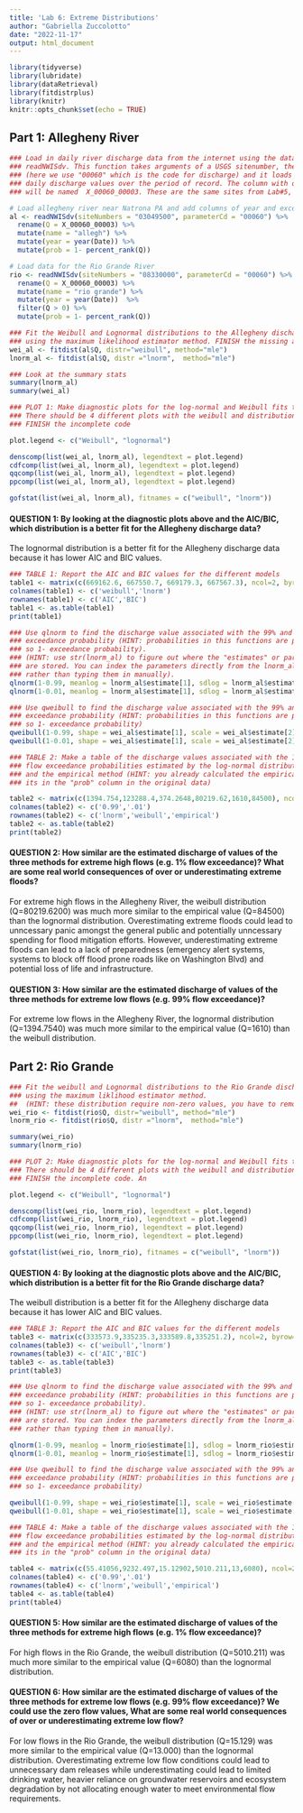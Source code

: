 ```yaml
---
title: 'Lab 6: Extreme Distributions'
author: "Gabriella Zuccolotto"
date: "2022-11-17"
output: html_document
---
```


```r

library(tidyverse)
library(lubridate)
library(dataRetrieval)
library(fitdistrplus)
library(knitr)
knitr::opts_chunk$set(echo = TRUE)

```

## Part 1: Allegheny River

```r

### Load in daily river discharge data from the internet using the dataRetrieval package with the function
### readNWISdv. This function takes arguments of a USGS sitenumber, the parameter Code
### (here we use "00060" which is the code for discharge) and it loads all available 
### daily discharge values over the period of record. The column with discharge (ft3/s) data
### will be named  X_00060_00003. These are the same sites from Lab#5, plus we added the rio grande.

# Load allegheny river near Natrona PA and add columns of year and exceedence probability
al <- readNWISdv(siteNumbers = "03049500", parameterCd = "00060") %>%
  rename(Q = X_00060_00003) %>%
  mutate(name = "allegh") %>%
  mutate(year = year(Date)) %>%
  mutate(prob = 1- percent_rank(Q))

# Load data for the Rio Grande River
rio <- readNWISdv(siteNumbers = "08330000", parameterCd = "00060") %>%
  rename(Q = X_00060_00003) %>%
  mutate(name = "rio grande") %>%
  mutate(year = year(Date))  %>% 
  filter(Q > 0) %>%
  mutate(prob = 1- percent_rank(Q))

```

```r
### Fit the Weibull and Lognormal distributions to the Allegheny discharge data
### using the maximum likelihood estimator method. FINISH the missing arguments
wei_al <- fitdist(al$Q, distr="weibull", method="mle")
lnorm_al <- fitdist(al$Q, distr ="lnorm",  method="mle")

### Look at the summary stats 
summary(lnorm_al)
summary(wei_al)

```
```r

### PLOT 1: Make diagnostic plots for the log-normal and Weibull fits to Allegheny data. 
### There should be 4 different plots with the weibull and distribution fits shown on each plot.
### FINISH the incomplete code

plot.legend <- c("Weibull", "lognormal")

denscomp(list(wei_al, lnorm_al), legendtext = plot.legend)
cdfcomp(list(wei_al, lnorm_al), legendtext = plot.legend)
qqcomp(list(wei_al, lnorm_al), legendtext = plot.legend)
ppcomp(list(wei_al, lnorm_al), legendtext = plot.legend)
```

```r

gofstat(list(wei_al, lnorm_al), fitnames = c("weibull", "lnorm"))

```

#### QUESTION 1: By looking at the diagnostic plots above and the AIC/BIC, which distribution is a better fit for the Allegheny discharge data? 

The lognormal distribution is a better fit for the Allegheny discharge data because it has lower AIC and BIC values. 

```r

### TABLE 1: Report the AIC and BIC values for the different models 
table1 <- matrix(c(669162.6, 667550.7, 669179.3, 667567.3), ncol=2, byrow=TRUE)
colnames(table1) <- c('weibull','lnorm')
rownames(table1) <- c('AIC','BIC')
table1 <- as.table(table1)
print(table1)

```

```r

### Use qlnorm to find the discharge value associated with the 99% and 1% flow 
### exceedance probability (HINT: probabilities in this functions are percentiles,
### so 1- exceedance probability).
### (HINT: use str(lnorm_al) to figure out where the "estimates" or parameters
### are stored. You can index the parameters directly from the lnorm_al object
### rather than typing them in manually).
qlnorm(1-0.99, meanlog = lnorm_al$estimate[1], sdlog = lnorm_al$estimate[2])
qlnorm(1-0.01, meanlog = lnorm_al$estimate[1], sdlog = lnorm_al$estimate[2])

### Use qweibull to find the discharge value associated with the 99% and 1% flow 
### exceedance probability (HINT: probabilities in this functions are percentiles,
### so 1- exceedance probability)
qweibull(1-0.99, shape = wei_al$estimate[1], scale = wei_al$estimate[2])
qweibull(1-0.01, shape = wei_al$estimate[1], scale = wei_al$estimate[2])

```

```r

### TABLE 2: Make a table of the discharge values associated with the 1% and 99%
### flow exceedance probabilities estimated by the log-normal distribution, weibull distribution
### and the empirical method (HINT: you already calculated the empirical one,
### its in the "prob" column in the original data)

table2 <- matrix(c(1394.754,123288.4,374.2648,80219.62,1610,84500), ncol=2, byrow=TRUE)
colnames(table2) <- c('0.99','.01')
rownames(table2) <- c('lnorm','weibull','empirical')
table2 <- as.table(table2)
print(table2) 

```
#### QUESTION 2: How similar are the estimated discharge of values of the three methods for extreme high flows (e.g. 1% flow exceedance)? What are some real world consequences of over or underestimating extreme floods?
For extreme high flows in the Allegheny River, the weibull distribution (Q=80219.6200) was much more similar to the empirical value (Q=84500) than the lognormal distribution. Overestimating extreme floods could lead to unncessary panic amongst the general public and potentially unncessary spending for flood mitigation efforts. However, underestimating extreme floods can lead to a lack of preparedness (emergency alert systems, systems to block off flood prone roads like on Washington Blvd) and potential loss of life and infrastructure. 

#### QUESTION 3: How similar are the estimated discharge of values of the three methods for extreme low flows (e.g. 99% flow exceedance)? 
For extreme low flows in the Allegheny River, the lognormal distribution (Q=1394.7540) was much more similar to the empirical value (Q=1610) than the weibull distribution. 

## Part 2: Rio Grande

```r

### Fit the weibull and Lognormal distributions to the Rio Grande discharge data
### using the maximum liklihood estimator method. 
##  (HINT: these distribution require non-zero values, you have to remove zeros first)
wei_rio <- fitdist(rio$Q, distr="weibull", method="mle")
lnorm_rio <- fitdist(rio$Q, distr ="lnorm",  method="mle")

summary(wei_rio)
summary(lnorm_rio)

```
```r

### PLOT 2: Make diagnostic plots for the log-normal and Weibull fits to Allegheny data. 
### There should be 4 different plots with the weibull and distribution fits shown on each plot.
### FINISH the incomplete code. An

plot.legend <- c("Weibull", "lognormal")

denscomp(list(wei_rio, lnorm_rio), legendtext = plot.legend)
cdfcomp(list(wei_rio, lnorm_rio), legendtext = plot.legend)
qqcomp(list(wei_rio, lnorm_rio), legendtext = plot.legend)
ppcomp(list(wei_rio, lnorm_rio), legendtext = plot.legend)


```
```r

gofstat(list(wei_rio, lnorm_rio), fitnames = c("weibull", "lnorm"))

```

#### QUESTION 4: By looking at the diagnostic plots above and the AIC/BIC, which distribution is a better fit for the Rio Grande discharge data? 
The weibull distribution is a better fit for the Allegheny discharge data because it has lower AIC and BIC values. 

```r

### TABLE 3: Report the AIC and BIC values for the different models
table3 <- matrix(c(333573.9,335235.3,333589.8,335251.2), ncol=2, byrow=TRUE)
colnames(table3) <- c('weibull','lnorm')
rownames(table3) <- c('AIC','BIC')
table3 <- as.table(table3)
print(table3)

```

```r

### Use qlnorm to find the discharge value associated with the 99% and 1% flow 
### exceedance probability (HINT: probabilities in this functions are percentiles,
### so 1- exceedance probability).
### (HINT: use str(lnorm_al) to figure out where the "estimates" or parameters
### are stored. You can index the parameters directly from the lnorm_al object
### rather than typing them in manually).

qlnorm(1-0.99, meanlog = lnorm_rio$estimate[1], sdlog = lnorm_rio$estimate[2])
qlnorm(1-0.01, meanlog = lnorm_rio$estimate[1], sdlog = lnorm_rio$estimate[2])

### Use qweibull to find the discharge value associated with the 99% and 1% flow 
### exceedance probability (HINT: probabilities in this functions are percentiles,
### so 1- exceedance probability)

qweibull(1-0.99, shape = wei_rio$estimate[1], scale = wei_rio$estimate[2])
qweibull(1-0.01, shape = wei_rio$estimate[1], scale = wei_rio$estimate[2])

```

```r

### TABLE 4: Make a table of the discharge values associated with the 1% and 99%
### flow exceedance probabilities estimated by the log-normal distribution, weibull distribution
### and the empirical method (HINT: you already calculated the empirical one,
### its in the "prob" column in the original data)

table4 <- matrix(c(55.41056,9232.497,15.12902,5010.211,13,6080), ncol=2, byrow=TRUE)
colnames(table4) <- c('0.99','.01')
rownames(table4) <- c('lnorm','weibull','empirical')
table4 <- as.table(table4)
print(table4)

```

#### QUESTION 5: How similar are the estimated discharge of values of the three methods for extreme high flows (e.g. 1% flow exceedance)? 
For high flows in the Rio Grande, the weibull distribution (Q=5010.211) was much more similar to the empirical value (Q=6080) than the lognormal distribution. 

#### QUESTION 6: How similar are the estimated discharge of values of the three methods for extreme low flows (e.g. 99% flow exceedance)? We could use the zero flow values, What are some real world consequences of over or underestimating extreme low flow?
For low flows in the Rio Grande, the weibull distribution (Q=15.129) was more similar to the empirical value (Q=13.000) than the lognormal distribution. Overestimating extreme low flow conditions could lead to unnecessary dam releases while underestimating could lead to limited drinking water, heavier reliance on groundwater reservoirs and ecosystem degradation by not allocating enough water to meet environmental flow requirements. 


